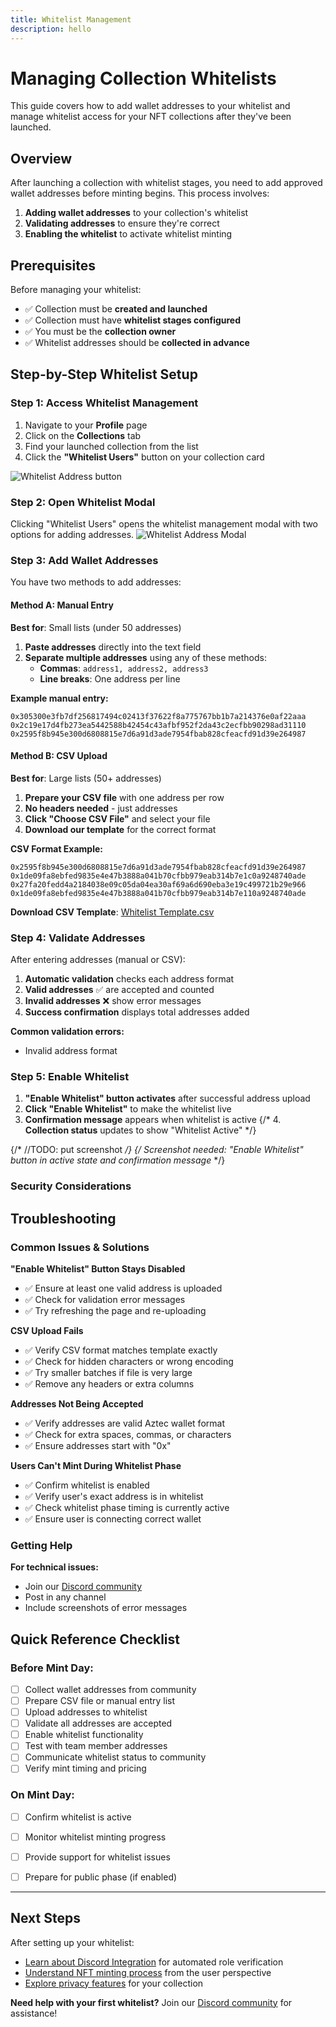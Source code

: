 ```yaml
---
title: Whitelist Management
description: hello
---
```


# Managing Collection Whitelists

This guide covers how to add wallet addresses to your whitelist and manage whitelist access for your NFT collections after they've been launched.

## Overview

After launching a collection with whitelist stages, you need to add approved wallet addresses before minting begins. This process involves:

1. **Adding wallet addresses** to your collection's whitelist
2. **Validating addresses** to ensure they're correct
3. **Enabling the whitelist** to activate whitelist minting

## Prerequisites

Before managing your whitelist:
- ✅ Collection must be **created and launched**
- ✅ Collection must have **whitelist stages configured**
- ✅ You must be the **collection owner**
- ✅ Whitelist addresses should be **collected in advance**

## Step-by-Step Whitelist Setup

### Step 1: Access Whitelist Management

1. Navigate to your **Profile** page
2. Click on the **Collections** tab
3. Find your launched collection from the list
4. Click the **"Whitelist Users"** button on your collection card


![Whitelist Address button](/img/docs/whitelist-mint/whitelist_addresses_button.png)

### Step 2: Open Whitelist Modal

Clicking "Whitelist Users" opens the whitelist management modal with two options for adding addresses.
![Whitelist Address Modal](/img/docs/whitelist-mint/whitelist_addresses_modal.png)

### Step 3: Add Wallet Addresses

You have two methods to add addresses:

#### Method A: Manual Entry

**Best for**: Small lists (under 50 addresses)

1. **Paste addresses** directly into the text field
2. **Separate multiple addresses** using any of these methods:
   - **Commas**: `address1, address2, address3`
   - **Line breaks**: One address per line

**Example manual entry:**
```
0x305300e3fb7df256817494c02413f37622f8a775767bb1b7a214376e0af22aaa
0x2c19e17d4fb273ea5442588b42454c43afbf952f2da43c2ecfbb90298ad31110
0x2595f8b945e300d6808815e7d6a91d3ade7954fbab828cfeacfd91d39e264987
```

#### Method B: CSV Upload

**Best for**: Large lists (50+ addresses)

1. **Prepare your CSV file** with one address per row
2. **No headers needed** - just addresses
3. **Click "Choose CSV File"** and select your file
4. **Download our template** for the correct format

**CSV Format Example:**
```csv
0x2595f8b945e300d6808815e7d6a91d3ade7954fbab828cfeacfd91d39e264987
0x1de09fa8ebfed9835e4e47b3888a041b70cfbb979eab314b7e1c0a9248740ade
0x27fa20fedd4a2184038e09c05da04ea30af69a6d690eba3e19c499721b29e966
0x1de09fa8ebfed9835e4e47b3888a041b70cfbb979eab314b7e110a9248740ade
```
**Download CSV Template**: [Whitelist Template.csv](/examples/whitelist-template.csv)

### Step 4: Validate Addresses

After entering addresses (manual or CSV):

1. **Automatic validation** checks each address format
2. **Valid addresses** ✅ are accepted and counted
3. **Invalid addresses** ❌ show error messages
4. **Success confirmation** displays total addresses added

**Common validation errors:**
- Invalid address format

### Step 5: Enable Whitelist

1. **"Enable Whitelist" button activates** after successful address upload
2. **Click "Enable Whitelist"** to make the whitelist live
3. **Confirmation message** appears when whitelist is active
{/* 4. **Collection status** updates to show "Whitelist Active" */}

{/* //TODO: put screenshot */}
{/* *Screenshot needed: "Enable Whitelist" button in active state and confirmation message* */}


### Security Considerations

## Troubleshooting

### Common Issues & Solutions

**"Enable Whitelist" Button Stays Disabled**
- ✅ Ensure at least one valid address is uploaded
- ✅ Check for validation error messages
- ✅ Try refreshing the page and re-uploading

**CSV Upload Fails**
- ✅ Verify CSV format matches template exactly
- ✅ Check for hidden characters or wrong encoding
- ✅ Try smaller batches if file is very large
- ✅ Remove any headers or extra columns

**Addresses Not Being Accepted**
- ✅ Verify addresses are valid Aztec wallet format
- ✅ Check for extra spaces, commas, or characters
- ✅ Ensure addresses start with "0x"

**Users Can't Mint During Whitelist Phase**
- ✅ Confirm whitelist is enabled
- ✅ Verify user's exact address is in whitelist
- ✅ Check whitelist phase timing is currently active
- ✅ Ensure user is connecting correct wallet

### Getting Help

**For technical issues:**
- Join our [Discord community](https://discord.gg/CR8nKg5gYB) 
- Post in any channel
- Include screenshots of error messages

## Quick Reference Checklist

### Before Mint Day:
- [ ] Collect wallet addresses from community
- [ ] Prepare CSV file or manual entry list
- [ ] Upload addresses to whitelist
- [ ] Validate all addresses are accepted
- [ ] Enable whitelist functionality
- [ ] Test with team member addresses
- [ ] Communicate whitelist status to community
- [ ] Verify mint timing and pricing

### On Mint Day:
- [ ] Confirm whitelist is active
- [ ] Monitor whitelist minting progress
- [ ] Provide support for whitelist issues
- [ ] Prepare for public phase (if enabled)


---

## Next Steps

After setting up your whitelist:
- [Learn about Discord Integration](/guides/discord) for automated role verification
- [Understand NFT minting process](/guides/nfts) from the user perspective
- [Explore privacy features](/guides/privacy) for your collection

**Need help with your first whitelist?** Join our [Discord community](https://discord.gg/CR8nKg5gYB) for assistance!